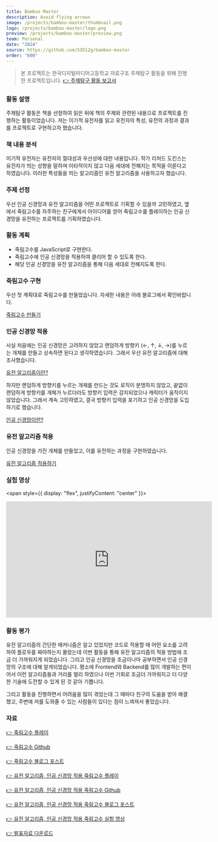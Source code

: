 ```yaml
---
title: Bamboo Master
description: Avoid flying arrows
image: /projects/bamboo-master/thumbnail.png
logo: /projects/bamboo-master/logo.png
preview: /projects/bamboo-master/preview.png
team: Personal
date: "2024"
source: https://github.com/SID12g/bamboo-master
order: "600"
---
```


> 본 프로젝트는 한국디지털미디어고등학교 자료구조 주제탐구 활동을 위해 진행한 프로젝트입니다. [👉 주제탐구 활동 보고서](/projects/bamboo-master/주제탐구%20활동%20보고서.pdf)

### 활동 설명

주제탐구 활동은 책을 선정하여 읽은 뒤에 책의 주제와 관련된 내용으로 프로젝트를 진행하는 활동이었습니다. 저는 이기적 유전자를 읽고 유전자의 특성, 유전의 과정과 결과를 프로젝트로 구현하고자 했습니다.

### 책 내용 분석

이기적 유전자는 유전자의 절대성과 우선성에 대한 내용입니다. 작가 리처드 도킨스는 유전자가 띄는 성향을 말하며 이타적이지 않고 다음 세대에 전해지는 목적을 이룬다고 하였습니다. 이러한 특성들을 띄는 알고리즘인 유전 알고리즘을 사용하고자 했습니다.

### 주제 선정

우선 인공 신경망과 유전 알고리즘을 어떤 프로젝트로 기획할 수 있을까 고민하였고, 옆에서 죽림고수를 자주하는 친구에게서 아이디어를 얻어 죽림고수를 플레이하는 인공 신경망을 유전하는 프로젝트를 기획하였습니다.

### 활동 계획

- 죽림고수를 JavaScript로 구현한다.
- 죽림고수에 인공 신경망을 적용하여 클리어 할 수 있도록 한다.
- 해당 인공 신경망을 유전 알고리즘을 통해 다음 세대로 전해지도록 한다.

### 죽림고수 구현

우선 첫 계획대로 죽림고수를 만들었습니다. 자세한 내용은 아래 블로그에서 확인바랍니다.

[죽림고수 만들기](https://post.sid12g.dev/tech/posts/bamboo-master)

### 인공 신경망 적용

사실 처음에는 인공 신경망은 고려하지 않았고 랜덤하게 방향키 (←, ↑, ↓, →)를 누르는 개체를 만들고 상속하면 된다고 생각하였습니다. 그래서 우선 유전 알고리즘에 대해 조사했습니다.

[유전 알고리즘이란?](https://post.sid12g.dev/tech/posts/genetic-network#%EC%9C%A0%EC%A0%84-%EC%95%8C%EA%B3%A0%EB%A6%AC%EC%A6%98%EC%9D%B4%EB%9E%80)

하지만 랜덤하게 방향키를 누르는 개체를 만드는 것도 로직이 분명하지 않았고, 끝없이 랜덤하게 방향키를 개체가 누르더라도 방향키 입력은 감지되었으나 캐릭터가 움직이지 않았습니다. 그래서 계속 고민하였고, 결국 방향키 입력을 포기하고 인공 신경망을 도입하기로 했습니다.

[인공 신경망이란?](https://post.sid12g.dev/tech/posts/genetic-network#%EC%9D%B8%EA%B3%B5-%EC%8B%A0%EA%B2%BD%EB%A7%9D%EC%9D%B4%EB%9E%80)

### 유전 알고리즘 적용

인공 신경망을 가진 개체를 만들었고, 이를 유전하는 과정을 구현하였습니다.

[유전 알고리즘 적용하기](https://post.sid12g.dev/tech/posts/genetic-network#%EC%9C%A0%EC%A0%84-%EC%95%8C%EA%B3%A0%EB%A6%AC%EC%A6%98-%EC%A0%81%EC%9A%A9%ED%95%98%EA%B8%B0)

### 실험 영상

<span style={{ display: "flex", justifyContent: "center" }}>
  <iframe
    style={{ borderRadius: 16 }}
    width="560"
    height="315"
    src="https://www.youtube.com/embed/aMuCE-CbLeQ?si=3KPlK0xKEvOY4z2V"
    title="YouTube video player"
    frameBorder="0"
    allow="accelerometer; autoplay; clipboard-write; encrypted-media; gyroscope; picture-in-picture; web-share"
    referrerPolicy="strict-origin-when-cross-origin"
    allowFullScreen
  ></iframe>
</span>

### 활동 평가

유전 알고리즘의 간단한 매커니즘은 알고 있었지만 코드로 적용할 때 어떤 요소를 고려하여 플로우를 짜야하는지 몰랐는데 이번 활동을 통해 유전 알고리즘의 적용 방법에 조금 더 가까워지게 되었습니다. 그리고 인공 신경망을 조금이나마 공부하면서 인공 신경망의 구조에 대해 알게되었습니다. 평소에 Frontend와 Backend를 많이 개발하는 편이어서 이런 알고리즘들과 거리를 멀리 하였으나 이번 기회로 조금더 가까워지고 더 다양한 기술에 도전할 수 있게 된 것 같아 기쁩니다.

그리고 활동을 진행하면서 어려움을 많이 겪었는데 그 때마다 친구의 도움을 받아 해결했고, 주변에 저를 도와줄 수 있는 사람들이 있다는 점이 느껴져서 좋았습니다.

### 자료

[👉 죽림고수 플레이](https://bamboo-master.vercel.app/)

[👉 죽림고수 Github](https://github.com/SID12g/bamboo-master)

[👉 죽림고수 블로그 포스트](https://post.sid12g.dev/tech/posts/bamboo-master)

[👉 유전 알고리즘, 인공 신경망 적용 죽림고수 플레이](https://genetic-bamboo-master.vercel.app/)

[👉 유전 알고리즘, 인공 신경망 적용 죽림고수 Github](https://github.com/SID12g/genetic-bamboo-master)

[👉 유전 알고리즘, 인공 신경망 적용 죽림고수 블로그 포스트](https://post.sid12g.dev/tech/posts/genetic-network)

[👉 유전 알고리즘, 인공 신경망 적용 죽림고수 실험 영상](https://www.youtube.com/watch?v=aMuCE-CbLeQ)

[👉 발표자료 다운로드](https://post.sid12g.dev/contents/tech/genetic-network/%EC%A3%BD%EB%A6%BC%EA%B3%A0%EC%88%98%EC%97%90%20%EC%9C%A0%EC%A0%84%20%EC%95%8C%EA%B3%A0%EB%A6%AC%EC%A6%98%20%EB%B0%8F%20%EC%9D%B8%EA%B3%B5%20%EC%8B%A0%EA%B2%BD%EB%A7%9D%20%EC%A0%81%EC%9A%A9%ED%95%98%EA%B8%B0.pdf)
